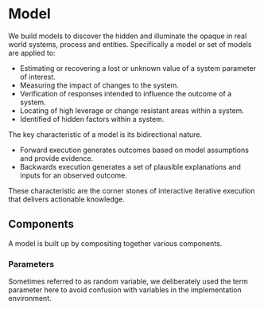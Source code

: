 # Model {#model}

We build models to discover the hidden and illuminate the opaque in real world systems, process and entities. Specifically
a model or set of models are applied to:

- Estimating or recovering a lost or unknown value of a system parameter of interest.
- Measuring the impact of changes to the system.
- Verification of responses intended to influence the outcome of a system.
- Locating of high leverage or change resistant areas within a system.
- Identified of hidden factors within a system.

The key characteristic of a model is its bidirectional nature. 

- Forward execution generates outcomes based on model assumptions and provide evidence.
- Backwards execution generates a set of plausible explanations and inputs for an observed outcome.

These characteristic are the corner stones of interactive iterative execution that delivers actionable knowledge.

## Components

A model is built up by compositing together various components.

### Parameters

Sometimes referred to as random variable, we deliberately used the term parameter here to avoid confusion with variables
in the implementation environment.



